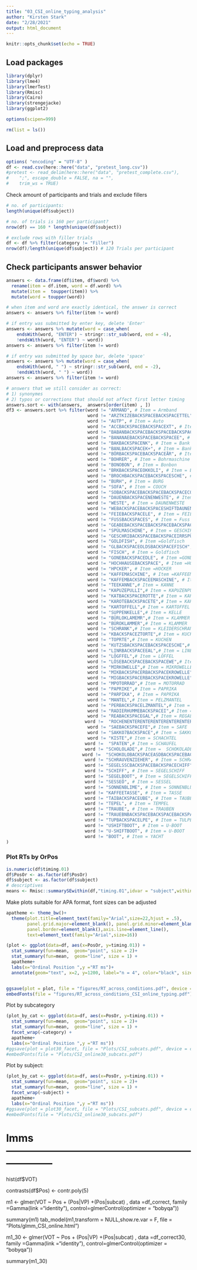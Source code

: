```yaml
---
title: "03_CSI_online_typing_analysis"
author: "Kirsten Stark"
date: "2/28/2021"
output: html_document
---
```


```r
knitr::opts_chunk$set(echo = TRUE)
```

## Load packages
```r
library(dplyr)
library(lme4)
library(lmerTest)
library(Rmisc)
library(Cairo)
library(strengejacke)
library(ggplot2)

options(scipen=999)

rm(list = ls())
```


## Load and preprocess data

```r
options( "encoding" = "UTF-8" )
df <- read.csv(here::here("data", "pretest_long.csv"))
#pretest <- read_delim(here::here("data", "pretest_complete.csv"), 
#    ";", escape_double = FALSE, na = "", 
#    trim_ws = TRUE)
```

Check amount of participants and trials and exclude fillers
```r
# no. of participants: 
length(unique(df$subject))

# no. of trials is 160 per participant? 
nrow(df) == 160 * length(unique(df$subject))

# exclude rows with filler trials
df <- df %>% filter(category != "Filler")
nrow(df)/length(unique(df$subject)) # 120 Trials per participant
```

## Check participants answer behavior
```r
answers <- data.frame(df$item, df$word) %>% 
  rename(item = df.item, word = df.word) %>%
  mutate(item =  toupper(item)) %>% 
  mutate(word = toupper(word))

# when item and word are exactly identical, the answer is correct
answers <- answers %>% filter(item != word)

# if entry was submitted by enter key, delete 'Enter'
answers <- answers %>% mutate(word = case_when(
    endsWith(word, "ENTER") ~ stringr::str_sub(word, end = -6),
    !endsWith(word, "ENTER") ~ word))
answers <- answers %>% filter(item != word)

# if entry was submitted by space bar, delete 'space'
answers <- answers %>% mutate(word = case_when(
    endsWith(word, " ") ~ stringr::str_sub(word, end = -2),
    !endsWith(word, " ") ~ word))
answers <- answers %>% filter(item != word)

# answers that we still consider as correct: 
# 1) synonymes
# 2) typos or corrections that should not affect first letter timing
answers.sort <- with(answers,  answers[order(item) , ])
df3 <- answers.sort %>% filter(word != "ARMAND", # Item = Armband
                               word != "ARZTKIZEBACKSPACEBACKSPACETTEL", # Item = Arztkittel
                               word != "AUTP", # Item = Auto
                               word != "ACCBACKSPACEBACKSPACEXT", # Item = Axt
                               word != "BABANBACKSPACEBACKSPACEBACKSPACENANE", # Item = Banane
                               word != "BANANAEBACKSPACEBACKSPACEE", # Item = Banane
                               word != "BAKBACKSPACENK", # Item = Bank
                               word != "BANLBACKSPACEK+", # Item = Bank
                               word != "BÖRBACKSPACEBACKSPACEÄR", # Item = Bär
                               word != "BOHRER", # Item = Bohrmaschine
                               word != "BONOBON", # Item = Bonbon
                               word != "BRKBACKSPACEOKKOLI", # Item = Brokkoli
                               word != "BROCHBACKSPACEBACKSPACESCHE", # Item = Brosche, 
                               word != "BURH", # Item = BURG
                               word != "SOFA", # Item = COUCH
                               word != "SOBACKSPACEBACKSPACEBACKSPACECOBACKSPACEBACKSPACEBACKSPACECOUCH", # Item = Couch
                               word != "DAUENBACKSPACENENWESTE", # Item = DAUNENWESTE
                               word != "WESTE", # Item = DAUNENWESTE
                               word != "WEBACKSPACEBACKSPACESHIFTDAUNENWESTE", # Item = DAUNENWESTE
                               word != "FEIEBACKSPACELE", # Item = FEILE
                               word != "FUSSBACKSPACES", # Item = Fuss
                               word != "GEABEBACKSPACEBACKSPACEBACKSPACEBACKSPACEABEL", # Item = Gabel
                               word != "SPÜLMASCHINE", # Item = GESCHIRRSPÜLER	
                               word != "GESCHRIBACKSPACEBACKSPACEIRRSPÜLER", # Item = Geschirrspüler
                               word != "GOLDFISH", # Item =Goldfisch
                               word != "GLBACKSPACEOLDSBACKSPACEFISCH", # Item = Goldfisch)
                               word != "FISCH", # Item = Goldfisch
                               word != "GONEBACKSPACEDLE", # Item =GONDEL
                               word != "HOCHHAUSEBACKSPACE", # Item =HOCHHAUS
                               word != "HPCKER", # Item =HOCKER
                               word != "KAFFEMASCHINE", # Item =KAFFEEMASCHINE
                               word != "KAFFEMBACKSPACEEMASCHINE", # Item = KAFFEEMASCHINE	
                               word != "TEEKANNE",# Item = KANNE
                               word != "KAPUZEPULLI",# Item = KAPUZENPULLI	
                               word != "KATBACKSPACEROTTE",# Item = KAROTTE
                               word != "KAROTEBACKSPACETE",# Item = KAROTTE
                               word != "KARTOFFELL",# Item = KARTOFFEL
                               word != "SUPPENKELLE",# Item = KELLE
                               word != "BÜRLOKLAMEMR",# Item = KLAMMER
                               word != "BÜROKLAMMER",# Item = KLAMMER
                               word != "SCHRANK",# Item = KLEIDERSCHRANK	
                               word != "KBACKSPACEZTORTE",# Item = KUCHEN
                               word != "TOPRTE",# Item = KUCHEN
                               word != "KUTZSBACKSPACEBACKSPACESCHE",# Item = KUTSCHE
                               word != "LINRBACKSPACEEAL",# Item = LINEAL
                               word != "LÖGFFEL",# Item = LÖFFEL
                               word != "LÖSEBACKSPACEBACKSPACEWE",# Item = LÖWE
                               word != "MIRKOWELLE",# Item = MIKROWELLE
                               word != "MIKBACKSPACERBACKSPACEKROWELLE",# Item = MIKROWELLE	
                               word != "MIGBACKSPACERBACKSPACEKROWELLE",# Item = MIKROWELLE 
                               word != "MPOTORRAD",# Item = MOTORRAD
                               word != "PAPRIKE",# Item = PAPRIKA
                               word != "PARPIKA", # Item = PAPRIKA
                               word != "MANTEL",# Item = PELZMANTEL
                               word != "PERBACKSPACELZMANTEL",# Item = PELZMANTEL	
                               word != "RADIERHUMMEBACKSPACEI",# Item = RADIERGUMMI	
                               word != "REABACKSPACEGAL",# Item = REGAL
                              word !=  "ROCHENENTERENTERENTERENTERENTERENTERENTERENTERENTERENTERENTER",# Item = ROCHEN
                               word != "SAEBACKSPACEFE",# Item = SAFE
                               word != "SAKKO7BACKSPACE",# Item = SAKKO
                               word != "KISTE",# Item = SCHACHTEL
                              word !=  "SPATEN",# Item = SCHAUFEL
                              word != "SCHOLOLADE",# Item =  SCHOKOLADE
                             word !=  "SCHOKOLOBACKSPACEASDBACKSPACEBACKSPACEDE", # Item = SCHOKOLADE
                              word != "SCHRAUVENZIEHER", # Item = SCHRAUBENZIEHER
                              word != "SEGELSSCBACKSPACEBACKSPACECHIFF", # Item = SEGELSCHIFF	
                              word != "SCHIFF", # Item = SEGELSCHIFF	
                              word != "SEGELBOOT", # Item = SEGELSCHIFF	
                              word != "SESSEÖ", # Item = SESSEL
                              word != "SONNENBLIME", # Item = SONNENBLUME	
                              word != "KAFFEETASSE", # Item = TASSE
                              word != "TAIBACKSPACEUBE", # Item = TAUBE
                              word != "TEPEL", # Item = TEMPEL
                              word != "TRAUBE", # Item = TRAUBEN
                              word != "TRAUEBNBACKSPACEBACKSPACEBACKSPACEBEN", # Item = TRAUBEN 
                              word != "TUPBACKSPACELPE", # Item = TULPE
                              word != "USHIFTBOOT", # Item = U-BOOT
                              word != "U-SHIFTBOOT", # Item = U-BOOT
                              word != "BOOT", # Item = YACHT
)

```


### Plot RTs by OrPos

```r
is.numeric(df$timing.01)
df$PosOr <- as.factor(df$PosOr)
df$subject <- as.factor(df$subject)
# descriptives 
means <- Rmisc::summarySEwithin(df,"timing.01",idvar = "subject",withinvars = "PosOr", na.rm = T)
```


Make plots suitable for APA format, font sizes can be adjusted
```r
apatheme <- theme_bw()+
  theme(plot.title=element_text(family="Arial",size=22,hjust = .5),
        panel.grid.major=element_blank(), panel.grid.minor=element_blank(),
        panel.border=element_blank(),axis.line=element_line(),
        text=element_text(family="Arial",size=16))
```


```r
(plot <- ggplot(data=df, aes(x=PosOr, y=timing.01)) +
  stat_summary(fun=mean,  geom="point", size = 2)+
  stat_summary(fun=mean,  geom="line", size = 1) +
  apatheme+
  labs(x="Ordinal Position ",y ="RT ms")+
  annotate(geom="text", x=2, y=1200, label="n = 4", color="black", size = 8))


ggsave(plot = plot, file = "figures/RT_across_conditions.pdf", device = cairo_pdf, dpi = 300)
embedFonts(file = "figures/RT_across_conditions_CSI_online_typing.pdf")
```
  
Plot by subcategory
```r

(plot_by_cat <- ggplot(data=df, aes(x=PosOr, y=timing.01)) +
  stat_summary(fun=mean,  geom="point", size = 2)+
  stat_summary(fun=mean,  geom="line", size = 1) +
  facet_wrap(~category) +
  apatheme+
  labs(x="Ordinal Position ",y ="RT ms"))
#ggsave(plot = plot30_facet, file = "Plots/CSI_subcats.pdf", device = cairo_pdf,dpi = 300)
#embedFonts(file = "Plots/CSI_online30_subcats.pdf")

```

Plot by subject: 
```r

(plot_by_cat <- ggplot(data=df, aes(x=PosOr, y=timing.01)) +
  stat_summary(fun=mean,  geom="point", size = 2)+
  stat_summary(fun=mean,  geom="line", size = 1) +
  facet_wrap(~subject) +
  apatheme+
  labs(x="Ordinal Position ",y ="RT ms"))
#ggsave(plot = plot30_facet, file = "Plots/CSI_subcats.pdf", device = cairo_pdf,dpi = 300)
#embedFonts(file = "Plots/CSI_online30_subcats.pdf")

```

# lmms --------------------------------------------------------------------

hist(df$VOT)

contrasts(df$Pos) <- contr.poly(5)

m1 <- glmer(VOT ~ Pos + (Pos|VP) +(Pos|subcat) , 
             data =df_correct, family =Gamma(link ="identity"), control=glmerControl(optimizer = "bobyqa"))

summary(m1)
tab_model(m1,transform = NULL,show.re.var = F, file = "Plots/glmm_CSI_online.html")


m1_30 <- glmer(VOT ~ Pos + (Pos|VP) +(Pos|subcat) , 
            data =df_correct30, family =Gamma(link ="identity"), control=glmerControl(optimizer = "bobyqa"))

summary(m1_30)
